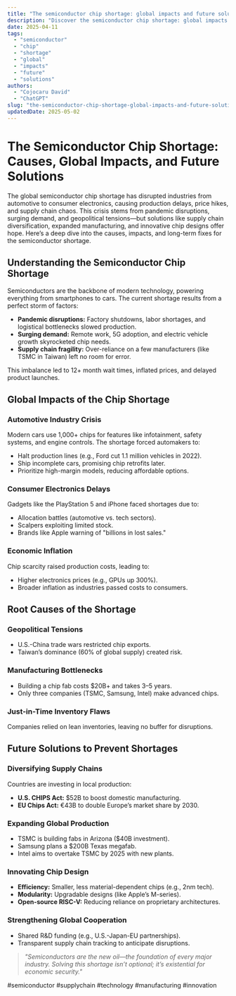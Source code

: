 ```yaml
---
title: "The semiconductor chip shortage: global impacts and future solutions"
description: "Discover the semiconductor chip shortage: global impacts and future solutions with this in-depth guide, providing actionable insights and practical tips to boost your knowledge and results."
date: 2025-04-11
tags:
  - "semiconductor"
  - "chip"
  - "shortage"
  - "global"
  - "impacts"
  - "future"
  - "solutions"
authors:
  - "Cojocaru David"
  - "ChatGPT"
slug: "the-semiconductor-chip-shortage-global-impacts-and-future-solutions"
updatedDate: 2025-05-02
---
```


# The Semiconductor Chip Shortage: Causes, Global Impacts, and Future Solutions  

The global semiconductor chip shortage has disrupted industries from automotive to consumer electronics, causing production delays, price hikes, and supply chain chaos. This crisis stems from pandemic disruptions, surging demand, and geopolitical tensions—but solutions like supply chain diversification, expanded manufacturing, and innovative chip designs offer hope. Here’s a deep dive into the causes, impacts, and long-term fixes for the semiconductor shortage.  

## Understanding the Semiconductor Chip Shortage  

Semiconductors are the backbone of modern technology, powering everything from smartphones to cars. The current shortage results from a perfect storm of factors:  

- **Pandemic disruptions:** Factory shutdowns, labor shortages, and logistical bottlenecks slowed production.  
- **Surging demand:** Remote work, 5G adoption, and electric vehicle growth skyrocketed chip needs.  
- **Supply chain fragility:** Over-reliance on a few manufacturers (like TSMC in Taiwan) left no room for error.  

This imbalance led to 12+ month wait times, inflated prices, and delayed product launches.  

## Global Impacts of the Chip Shortage  

### Automotive Industry Crisis  
Modern cars use 1,000+ chips for features like infotainment, safety systems, and engine controls. The shortage forced automakers to:  
- Halt production lines (e.g., Ford cut 1.1 million vehicles in 2022).  
- Ship incomplete cars, promising chip retrofits later.  
- Prioritize high-margin models, reducing affordable options.  

### Consumer Electronics Delays  
Gadgets like the PlayStation 5 and iPhone faced shortages due to:  
- Allocation battles (automotive vs. tech sectors).  
- Scalpers exploiting limited stock.  
- Brands like Apple warning of "billions in lost sales."  

### Economic Inflation  
Chip scarcity raised production costs, leading to:  
- Higher electronics prices (e.g., GPUs up 300%).  
- Broader inflation as industries passed costs to consumers.  

## Root Causes of the Shortage  

### Geopolitical Tensions  
- U.S.-China trade wars restricted chip exports.  
- Taiwan’s dominance (60% of global supply) created risk.  

### Manufacturing Bottlenecks  
- Building a chip fab costs $20B+ and takes 3–5 years.  
- Only three companies (TSMC, Samsung, Intel) make advanced chips.  

### Just-in-Time Inventory Flaws  
Companies relied on lean inventories, leaving no buffer for disruptions.  

## Future Solutions to Prevent Shortages  

### Diversifying Supply Chains  
Countries are investing in local production:  
- **U.S. CHIPS Act:** $52B to boost domestic manufacturing.  
- **EU Chips Act:** €43B to double Europe’s market share by 2030.  

### Expanding Global Production  
- TSMC is building fabs in Arizona ($40B investment).  
- Samsung plans a $200B Texas megafab.  
- Intel aims to overtake TSMC by 2025 with new plants.  

### Innovating Chip Design  
- **Efficiency:** Smaller, less material-dependent chips (e.g., 2nm tech).  
- **Modularity:** Upgradable designs (like Apple’s M-series).  
- **Open-source RISC-V:** Reducing reliance on proprietary architectures.  

### Strengthening Global Cooperation  
- Shared R&D funding (e.g., U.S.-Japan-EU partnerships).  
- Transparent supply chain tracking to anticipate disruptions.  

> _"Semiconductors are the new oil—the foundation of every major industry. Solving this shortage isn’t optional; it’s existential for economic security."_  

#semiconductor #supplychain #technology #manufacturing #innovation